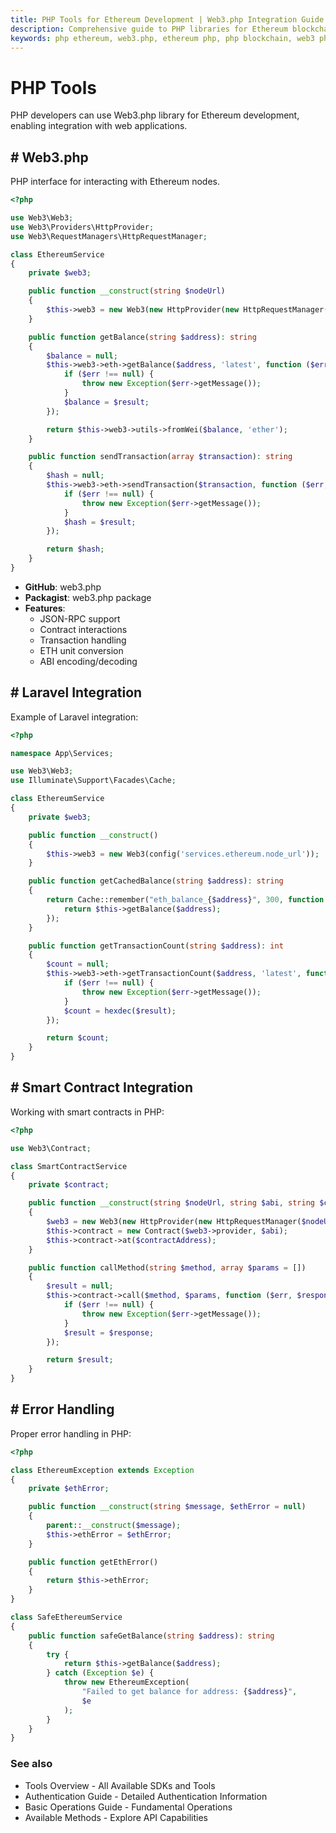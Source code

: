 ```yaml
---
title: PHP Tools for Ethereum Development | Web3.php Integration Guide
description: Comprehensive guide to PHP libraries for Ethereum blockchain development, including Web3.php framework, Laravel integration, smart contract interaction, and production examples
keywords: php ethereum, web3.php, ethereum php, php blockchain, web3 php, laravel ethereum, php smart contracts, blockchain php, ethereum api php, php dapp, web3 laravel, blockchain web development
---
```


# PHP Tools

PHP developers can use Web3.php library for Ethereum development, enabling integration with web applications.

<PayAttention category="PHP" />

## # Web3.php

PHP interface for interacting with Ethereum nodes.

```php
<?php

use Web3\Web3;
use Web3\Providers\HttpProvider;
use Web3\RequestManagers\HttpRequestManager;

class EthereumService
{
    private $web3;

    public function __construct(string $nodeUrl)
    {
        $this->web3 = new Web3(new HttpProvider(new HttpRequestManager($nodeUrl)));
    }

    public function getBalance(string $address): string
    {
        $balance = null;
        $this->web3->eth->getBalance($address, 'latest', function ($err, $result) use (&$balance) {
            if ($err !== null) {
                throw new Exception($err->getMessage());
            }
            $balance = $result;
        });

        return $this->web3->utils->fromWei($balance, 'ether');
    }

    public function sendTransaction(array $transaction): string
    {
        $hash = null;
        $this->web3->eth->sendTransaction($transaction, function ($err, $result) use (&$hash) {
            if ($err !== null) {
                throw new Exception($err->getMessage());
            }
            $hash = $result;
        });

        return $hash;
    }
}
```

- **GitHub**: <Link to="https://github.com/web3p/web3.php" target="_blank" absolute>web3.php</Link>
- **Packagist**: <Link to="https://packagist.org/packages/web3p/web3.php" target="_blank" absolute>web3.php package</Link>
- **Features**:
  - JSON-RPC support
  - Contract interactions
  - Transaction handling
  - ETH unit conversion
  - ABI encoding/decoding

## # Laravel Integration

Example of Laravel integration:

```php
<?php

namespace App\Services;

use Web3\Web3;
use Illuminate\Support\Facades\Cache;

class EthereumService
{
    private $web3;

    public function __construct()
    {
        $this->web3 = new Web3(config('services.ethereum.node_url'));
    }

    public function getCachedBalance(string $address): string
    {
        return Cache::remember("eth_balance_{$address}", 300, function () use ($address) {
            return $this->getBalance($address);
        });
    }

    public function getTransactionCount(string $address): int
    {
        $count = null;
        $this->web3->eth->getTransactionCount($address, 'latest', function ($err, $result) use (&$count) {
            if ($err !== null) {
                throw new Exception($err->getMessage());
            }
            $count = hexdec($result);
        });

        return $count;
    }
}
```

## # Smart Contract Integration

Working with smart contracts in PHP:

```php
<?php

use Web3\Contract;

class SmartContractService
{
    private $contract;

    public function __construct(string $nodeUrl, string $abi, string $contractAddress)
    {
        $web3 = new Web3(new HttpProvider(new HttpRequestManager($nodeUrl)));
        $this->contract = new Contract($web3->provider, $abi);
        $this->contract->at($contractAddress);
    }

    public function callMethod(string $method, array $params = [])
    {
        $result = null;
        $this->contract->call($method, $params, function ($err, $response) use (&$result) {
            if ($err !== null) {
                throw new Exception($err->getMessage());
            }
            $result = $response;
        });

        return $result;
    }
}
```

## # Error Handling

Proper error handling in PHP:

```php
<?php

class EthereumException extends Exception
{
    private $ethError;

    public function __construct(string $message, $ethError = null)
    {
        parent::__construct($message);
        $this->ethError = $ethError;
    }

    public function getEthError()
    {
        return $this->ethError;
    }
}

class SafeEthereumService
{
    public function safeGetBalance(string $address): string
    {
        try {
            return $this->getBalance($address);
        } catch (Exception $e) {
            throw new EthereumException(
                "Failed to get balance for address: {$address}",
                $e
            );
        }
    }
}
```

### See also

- <Link to="/docs/ethereum/tools/overview" title="Complete overview of available Ethereum development tools and SDKs">Tools Overview</Link> - All Available SDKs and Tools
- <Link to="/docs/ethereum/authentication" title="Guide to authenticating with Ethereum nodes and API services">Authentication Guide</Link> - Detailed Authentication Information
- <Link to="/docs/ethereum/basic-operations" title="Learn fundamental Ethereum blockchain operations for developers">Basic Operations Guide</Link> - Fundamental Operations
- <Link to="/docs/ethereum/all-methods" title="Complete reference of all available Ethereum API methods">Available Methods</Link> - Explore API Capabilities
